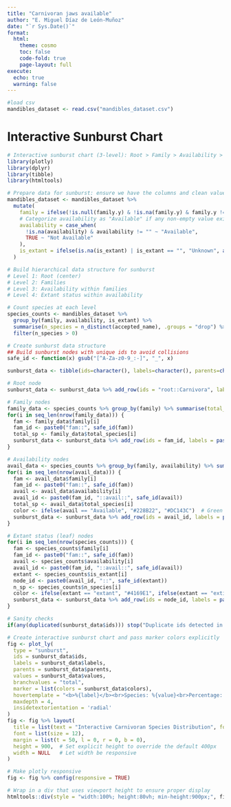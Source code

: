 ```yaml
---
title: "Carnivoran jaws available"
author: "E. Miguel Díaz de León-Muñoz"
date: "`r Sys.Date()`"
format:
  html:
    theme: cosmo
    toc: false
    code-fold: true
    page-layout: full
execute:
  echo: true
  warning: false
---
```



```r
#load csv
mandibles_dataset <- read.csv("mandibles_dataset.csv")
```

# Interactive Sunburst Chart

```r
# Interactive sunburst chart (3-level): Root > Family > Availability > Extant Status
library(plotly)
library(dplyr)
library(tibble)
library(htmltools)

# Prepare data for sunburst: ensure we have the columns and clean values
mandibles_dataset <- mandibles_dataset %>%
  mutate(
    family = ifelse(!is.null(family.y) & !is.na(family.y) & family.y != "", as.character(family.y), "Unknown"),
    # Categorize availability as "Available" if any non-empty value exists, "Not Available" otherwise
    availability = case_when(
      !is.na(availability) & availability != "" ~ "Available",
      TRUE ~ "Not Available"
    ),
    is_extant = ifelse(is.na(is_extant) | is_extant == "", "Unknown", as.character(is_extant))
  )

# Build hierarchical data structure for sunburst
# Level 1: Root (center)
# Level 2: Families 
# Level 3: Availability within families
# Level 4: Extant status within availability

# Count species at each level
species_counts <- mandibles_dataset %>%
  group_by(family, availability, is_extant) %>%
  summarise(n_species = n_distinct(accepted_name), .groups = "drop") %>%
  filter(n_species > 0)

# Create sunburst data structure
## Build sunburst nodes with unique ids to avoid collisions
safe_id <- function(x) gsub("[^A-Za-z0-9_:-]", "_", x)

sunburst_data <- tibble(ids=character(), labels=character(), parents=character(), values=numeric(), colors=character())

# Root node
sunburst_data <- sunburst_data %>% add_row(ids = "root::Carnivora", labels = "Carnivora", parents = "", values = sum(species_counts$n_species), colors = "#CCCCCC")

# Family nodes
family_data <- species_counts %>% group_by(family) %>% summarise(total_species = sum(n_species), .groups = "drop") %>% arrange(desc(total_species))
for(i in seq_len(nrow(family_data))) {
  fam <- family_data$family[i]
  fam_id <- paste0("fam::", safe_id(fam))
  total_sp <- family_data$total_species[i]
  sunburst_data <- sunburst_data %>% add_row(ids = fam_id, labels = paste0(fam, "<br>(", total_sp, " spp)"), parents = "root::Carnivora", values = total_sp, colors = "#888888")
}

# Availability nodes
avail_data <- species_counts %>% group_by(family, availability) %>% summarise(total_species = sum(n_species), .groups = "drop")
for(i in seq_len(nrow(avail_data))) {
  fam <- avail_data$family[i]
  fam_id <- paste0("fam::", safe_id(fam))
  avail <- avail_data$availability[i]
  avail_id <- paste0(fam_id, "::avail::", safe_id(avail))
  total_sp <- avail_data$total_species[i]
  color <- ifelse(avail == "Available", "#228B22", "#DC143C")  # Green for Available, Red for Not Available
  sunburst_data <- sunburst_data %>% add_row(ids = avail_id, labels = paste0(avail, "<br>(", total_sp, " spp)"), parents = fam_id, values = total_sp, colors = color)
}

# Extant status (leaf) nodes
for(i in seq_len(nrow(species_counts))) {
  fam <- species_counts$family[i]
  fam_id <- paste0("fam::", safe_id(fam))
  avail <- species_counts$availability[i]
  avail_id <- paste0(fam_id, "::avail::", safe_id(avail))
  extant <- species_counts$is_extant[i]
  node_id <- paste0(avail_id, "::", safe_id(extant))
  n_sp <- species_counts$n_species[i]
  color <- ifelse(extant == "extant", "#4169E1", ifelse(extant == "extinct", "#FFD700", "#D3D3D3"))
  sunburst_data <- sunburst_data %>% add_row(ids = node_id, labels = paste0(extant, "<br>(", n_sp, " spp)"), parents = avail_id, values = n_sp, colors = color)
}

# Sanity checks
if(any(duplicated(sunburst_data$ids))) stop("Duplicate ids detected in sunburst_data; aborting")

# Create interactive sunburst chart and pass marker colors explicitly
fig <- plot_ly(
  type = "sunburst",
  ids = sunburst_data$ids,
  labels = sunburst_data$labels,
  parents = sunburst_data$parents,
  values = sunburst_data$values,
  branchvalues = "total",
  marker = list(colors = sunburst_data$colors),
  hovertemplate = "<b>%{label}</b><br>Species: %{value}<br>Percentage: %{percentParent}<extra></extra>",
  maxdepth = 4,
  insidetextorientation = 'radial'
)
fig <- fig %>% layout(
  title = list(text = "Interactive Carnivoran Species Distribution", font = list(size = 16)), 
  font = list(size = 12), 
  margin = list(t = 50, l = 0, r = 0, b = 0),
  height = 900,  # Set explicit height to override the default 400px
  width = NULL   # Let width be responsive
)

# Make plotly responsive 
fig <- fig %>% config(responsive = TRUE)

# Wrap in a div that uses viewport height to ensure proper display
htmltools::div(style = "width:100%; height:80vh; min-height:900px;", fig)
```